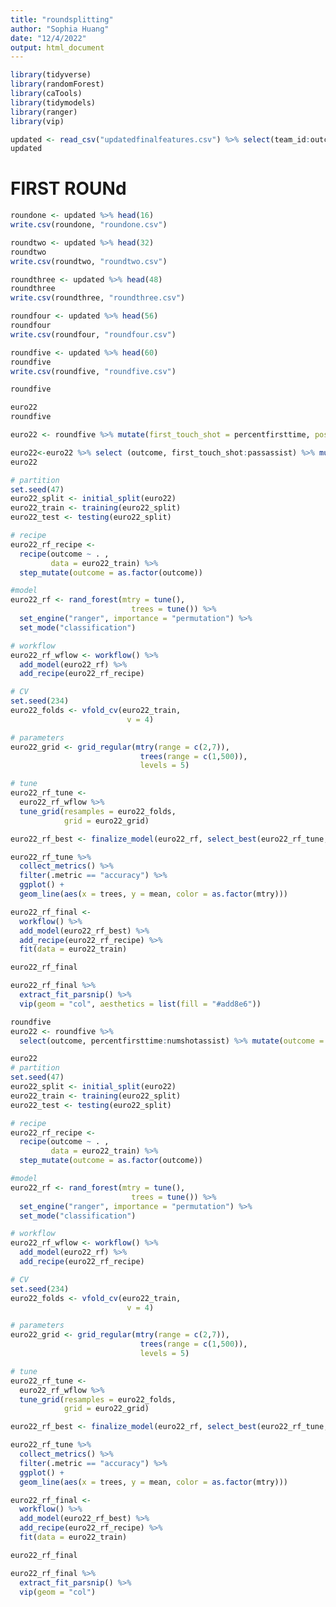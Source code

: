 ```yaml
---
title: "roundsplitting"
author: "Sophia Huang"
date: "12/4/2022"
output: html_document
---
```


```r
library(tidyverse)
library(randomForest)
library(caTools)
library(tidymodels)
library(ranger)
library(vip)
```

```r
updated <- read_csv("updatedfinalfeatures.csv") %>% select(team_id:outcome, percentfirsttime, duration_perc, num_crosses, Total_shots, Ratio_of_Shots, percentshotassist) %>% mutate(numshotassist = percentshotassist) %>% select(-percentshotassist)
updated
```
# FIRST ROUNd
```r
roundone <- updated %>% head(16)
write.csv(roundone, "roundone.csv")
```

```r
roundtwo <- updated %>% head(32)
roundtwo
write.csv(roundtwo, "roundtwo.csv")
```
```r
roundthree <- updated %>% head(48)
roundthree
write.csv(roundthree, "roundthree.csv")
```

```r
roundfour <- updated %>% head(56)
roundfour
write.csv(roundfour, "roundfour.csv")
```
```r
roundfive <- updated %>% head(60)
roundfive
write.csv(roundfive, "roundfive.csv")
```
```r
roundfive
```
```r
euro22
roundfive
```


```r
euro22 <- roundfive %>% mutate(first_touch_shot = percentfirsttime, possession = duration_perc, crosses = num_crosses, shots = Total_shots, ratio_shots = Ratio_of_Shots, passassist = numshotassist)  

euro22<-euro22 %>% select (outcome, first_touch_shot:passassist) %>% mutate(outcome = ifelse(outcome == "Win", 1, 0))
euro22

# partition
set.seed(47)
euro22_split <- initial_split(euro22)
euro22_train <- training(euro22_split)
euro22_test <- testing(euro22_split)

# recipe
euro22_rf_recipe <-
  recipe(outcome ~ . ,
         data = euro22_train) %>%
  step_mutate(outcome = as.factor(outcome)) 

#model
euro22_rf <- rand_forest(mtry = tune(),
                           trees = tune()) %>%
  set_engine("ranger", importance = "permutation") %>%
  set_mode("classification")

# workflow
euro22_rf_wflow <- workflow() %>%
  add_model(euro22_rf) %>%
  add_recipe(euro22_rf_recipe)

# CV
set.seed(234)
euro22_folds <- vfold_cv(euro22_train,
                          v = 4)

# parameters
euro22_grid <- grid_regular(mtry(range = c(2,7)),
                             trees(range = c(1,500)),
                             levels = 5)

# tune
euro22_rf_tune <- 
  euro22_rf_wflow %>%
  tune_grid(resamples = euro22_folds,
            grid = euro22_grid)

euro22_rf_best <- finalize_model(euro22_rf, select_best(euro22_rf_tune, "accuracy"))

euro22_rf_tune %>%
  collect_metrics() %>%
  filter(.metric == "accuracy") %>%
  ggplot() + 
  geom_line(aes(x = trees, y = mean, color = as.factor(mtry)))

euro22_rf_final <-
  workflow() %>%
  add_model(euro22_rf_best) %>%
  add_recipe(euro22_rf_recipe) %>%
  fit(data = euro22_train)

euro22_rf_final
```

```r
euro22_rf_final %>%
  extract_fit_parsnip() %>%
  vip(geom = "col", aesthetics = list(fill = "#add8e6"))
```


```r
roundfive
euro22 <- roundfive %>%
  select(outcome, percentfirsttime:numshotassist) %>% mutate(outcome = ifelse(outcome == "Win", 1, 0))

euro22
# partition
set.seed(47)
euro22_split <- initial_split(euro22)
euro22_train <- training(euro22_split)
euro22_test <- testing(euro22_split)

# recipe
euro22_rf_recipe <-
  recipe(outcome ~ . ,
         data = euro22_train) %>%
  step_mutate(outcome = as.factor(outcome)) 

#model
euro22_rf <- rand_forest(mtry = tune(),
                           trees = tune()) %>%
  set_engine("ranger", importance = "permutation") %>%
  set_mode("classification")

# workflow
euro22_rf_wflow <- workflow() %>%
  add_model(euro22_rf) %>%
  add_recipe(euro22_rf_recipe)

# CV
set.seed(234)
euro22_folds <- vfold_cv(euro22_train,
                          v = 4)

# parameters
euro22_grid <- grid_regular(mtry(range = c(2,7)),
                             trees(range = c(1,500)),
                             levels = 5)

# tune
euro22_rf_tune <- 
  euro22_rf_wflow %>%
  tune_grid(resamples = euro22_folds,
            grid = euro22_grid)

euro22_rf_best <- finalize_model(euro22_rf, select_best(euro22_rf_tune, "accuracy"))

euro22_rf_tune %>%
  collect_metrics() %>%
  filter(.metric == "accuracy") %>%
  ggplot() + 
  geom_line(aes(x = trees, y = mean, color = as.factor(mtry)))

euro22_rf_final <-
  workflow() %>%
  add_model(euro22_rf_best) %>%
  add_recipe(euro22_rf_recipe) %>%
  fit(data = euro22_train)

euro22_rf_final
```
```r
euro22_rf_final %>%
  extract_fit_parsnip() %>%
  vip(geom = "col")
```
